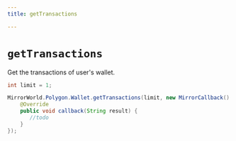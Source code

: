 ```yaml
---
title: getTransactions

---
```


# `getTransactions`
Get the transactions of user's wallet.


```java
int limit = 1;

MirrorWorld.Polygon.Wallet.getTransactions(limit, new MirrorCallback() {
    @Override
    public void callback(String result) {
       //todo
    }
});
```
